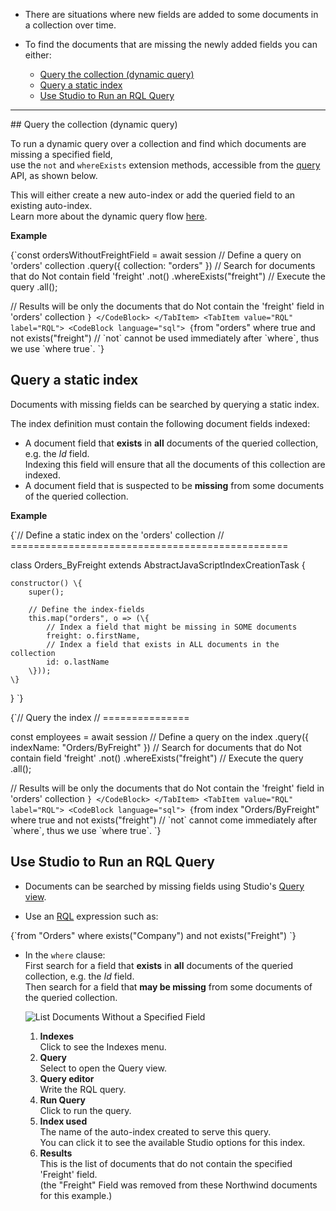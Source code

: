 
<Admonition type="note" title="">

* There are situations where new fields are added to some documents in a collection over time.  

* To find the documents that are missing the newly added fields you can either:  
    * [Query the collection (dynamic query)](../../../client-api/session/querying/how-to-filter-by-non-existing-field.mdx#query-the-collection-(dynamic-query))  
    * [Query a static index](../../../client-api/session/querying/how-to-filter-by-non-existing-field.mdx#query-a-static-index)  
    * [Use Studio to Run an RQL Query](../../../client-api/session/querying/how-to-filter-by-non-existing-field.mdx#use-studio-to-run-an-rql-query)  

----

</Admonition>
## Query the collection (dynamic query)

To run a dynamic query over a collection and find which documents are missing a specified field,  
use the `not` and `whereExists` extension methods, accessible from the [query](../../../client-api/session/querying/how-to-query.mdx) API, 
as shown below.  

This will either create a new auto-index or add the queried field to an existing auto-index.  
Learn more about the dynamic query flow [here](../../../client-api/session/querying/how-to-query.mdx#dynamicquery).  

**Example**

<Tabs groupId='languageSyntax'>
<TabItem value="DocumentQuery" label="DocumentQuery">
<CodeBlock language="js">
{`const ordersWithoutFreightField = await session
     // Define a query on 'orders' collection
    .query({ collection: "orders" })
     // Search for documents that do Not contain field 'freight'
    .not()
    .whereExists("freight")
     // Execute the query
    .all();

// Results will be only the documents that do Not contain the 'freight' field in 'orders' collection
`}
</CodeBlock>
</TabItem>
<TabItem value="RQL" label="RQL">
<CodeBlock language="sql">
{`from "orders"
where true and not exists("freight")
// \`not\` cannot be used immediately after \`where\`, thus we use \`where true\`.
`}
</CodeBlock>
</TabItem>
</Tabs>



## Query a static index

Documents with missing fields can be searched by querying a static index.  

The index definition must contain the following document fields indexed:

* A document field that **exists** in **all** documents of the queried collection, e.g. the _Id_ field.  
  Indexing this field will ensure that all the documents of this collection are indexed.
* A document field that is suspected to be **missing** from some documents of the queried collection.  

**Example**

<TabItem value="the_index" label="the_index">
<CodeBlock language="js">
{`// Define a static index on the 'orders' collection
// ================================================

class Orders_ByFreight extends AbstractJavaScriptIndexCreationTask<Order> \{

    constructor() \{
        super();

        // Define the index-fields 
        this.map("orders", o => (\{
            // Index a field that might be missing in SOME documents
            freight: o.firstName,
            // Index a field that exists in ALL documents in the collection
            id: o.lastName
        \}));
    \}
\}
`}
</CodeBlock>
</TabItem>

<Tabs groupId='languageSyntax'>
<TabItem value="DocumentQuery" label="DocumentQuery">
<CodeBlock language="js">
{`// Query the index
// ===============

const employees = await session
     // Define a query on the index
    .query({ indexName: "Orders/ByFreight" })
     // Search for documents that do Not contain field 'freight'
    .not()
    .whereExists("freight")
     // Execute the query
    .all();

// Results will be only the documents that do Not contain the 'freight' field in 'orders' collection
`}
</CodeBlock>
</TabItem>
<TabItem value="RQL" label="RQL">
<CodeBlock language="sql">
{`from index "Orders/ByFreight"
where true and not exists("freight")
// \`not\` cannot come immediately after \`where\`, thus we use \`where true\`.
`}
</CodeBlock>
</TabItem>
</Tabs>



## Use Studio to Run an RQL Query

* Documents can be searched by missing fields using Studio's [Query view](../../../studio/database/queries/query-view.mdx).  

* Use an [RQL](../../../client-api/session/querying/what-is-rql.mdx) expression such as:
<TabItem value="sql" label="sql">
<CodeBlock language="sql">
{`from "Orders"    
where exists("Company") and not exists("Freight")
`}
</CodeBlock>
</TabItem>

* In the `where` clause:  
  First search for a field that **exists** in **all** documents of the queried collection, e.g. the _Id_ field.  
  Then search for a field that **may be missing** from some documents of the queried collection.  

    ![List Documents Without a Specified Field](./assets/non-existing-field-studio-rql.png)

    1. **Indexes**  
       Click to see the Indexes menu.
    2. **Query**  
       Select to open the Query view.
    3. **Query editor**  
       Write the RQL query.
    4. **Run Query**  
       Click to run the query.
    5. **Index used**  
       The name of the auto-index created to serve this query.  
       You can click it to see the available Studio options for this index.  
    6. **Results**  
       This is the list of documents that do not contain the specified 'Freight' field.  
       (the "Freight" Field was removed from these Northwind documents for this example.)




